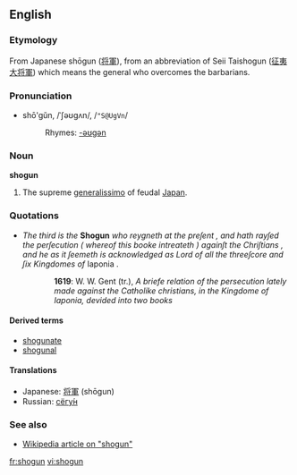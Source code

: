 ==English==

===Etymology===
From Japanese shōgun ([[将軍]]), from an abbreviation of Seii Taishogun ([[征夷大将軍]]) which means the general who overcomes the barbarians.

===Pronunciation===
*shō'gŭn, /ˈʃəʊɡʌn/, /<tt>"S@UgVn</tt>/
*:Rhymes: [[Rhymes:English:-əʊɡən|-əʊɡən]]

===Noun===
'''shogun'''<!-- ever capitalized?, English plural? -->

#The supreme [[generalissimo]] of feudal [[Japan]].

===Quotations===
*''The third is the'' '''Shogun''' ''who reygneth at the preſent , and hath rayſed the perſecution ( whereof this booke intreateth ) againſt the Chriſtians , and he as it ſeemeth is acknowledged as Lord of all the threeſcore and ſix Kingdomes of'' Iaponia .
::'''1619''': W. W. Gent (tr.), ''A briefe relation of the persecution lately made against the Catholike christians, in the Kingdome of Iaponia, devided into two books''

====Derived terms====
*[[shogunate]]
*[[shogunal]]

====Translations====
*Japanese: [[将軍]] (shōgun)
*Russian: [[сёгун|сёгу́н]]

===See also===
*[[w:Shogun|Wikipedia article on "shogun"]]

[[fr:shogun]]
[[vi:shogun]]